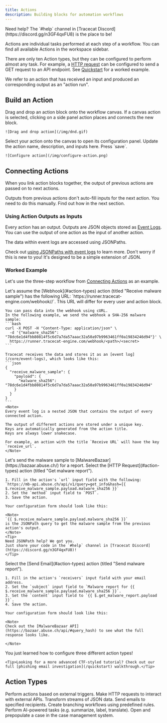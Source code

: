 ```yaml
---
title: Actions
description: Building blocks for automation workflows
---
```


<Tip>
  Need help? The `#help` channel in [Tracecat
  Discord](https://discord.gg/n3GF4qxFU8) is the place to be!
</Tip>

Actions are individual tasks performed at each step of a workflow.
You can find all available Actions in the workspace sidebar.

There are only ten Action types, but they can be configured to perform almost any task.
For example, a [HTTP request](#action-types) can be configured to send a GET request to an API endpoint.
See [Quickstart](/quickstart) for a worked example.

<Info>
  We refer to an action that has received an input and produced an corresponding
  output as an "action run".
</Info>

## Build an Action

<Steps>
  <Step title="Add action">
    Drag and drop an action block onto the workflow canvas.
    If a canvas action is selected, clicking on a side panel action places and connects the new block.

    ![Drag and drop action](/img/dnd.gif)

  </Step>
  <Step title="Configure action">
    Select your action onto the canvas to open its configuration panel.
    Update the action name, description, and inputs here.
    Press `save`.

    ![Configure action](/img/configure-action.png)

  </Step>
</Steps>

## Connecting Actions

When you link action blocks together, the output of previous actions are passed on to next actions.

<Note>
  Outputs from previous actions don't auto-fill inputs for the next action. You
  need to do this manually. Find out how in the next section.
</Note>

### Using Action Outputs as Inputs

Every action has an output. Outputs are JSON objects stored as [Event Logs](/core/event-logs).
You can use the output of one action as the input of another action.

The data within event logs are accessed using JSONPaths.

Check out [using JSONPaths with event logs](/core/event-logs#select-data-in-events) to learn more.
Don't worry if this is new to you! It's designed to be a simple extension of JSON.

### Worked Example

Let's use the three-step workflow from [Connecting Actions](#connecting-actions) as an example.

<Steps>
  <Step title="Pass malware sample to webhook">
    Let's assume the [Webhook](#action-types) action (titled "Receive malware sample")
    has the following URL: `https://runner.tracecat-engine.com/webhook/<path>/<secret>`.
    This URL will differ for every user and action block.

    You can pass data into the webhook using cURL.
    In the following example, we send the webhook a SHA-256 malware sample:
    ```bash
    curl -X POST -H "Content-Type: application/json" \
      -d '{"malware_sha256": "78dc6e1d4fbb80814f5c6d7a7da57aaac32a50a97b9963461ff0a19834246d94"}' \
      https://runner.tracecat-engine.com/webhook/<path>/<secret>
    ```

    Tracecat receives the data and stores it as an [event log](/core/event-logs), which looks like this:
    ```json
    {
      "receive_malware_sample": {
        "payload": {
          "malware_sha256": "78dc6e1d4fbb80814f5c6d7a7da57aaac32a50a97b9963461ff0a19834246d94"
        }
      }
    }
    ```
    <Note>
    Every event log is a nested JSON that contains the output of every connected action.

    The output of different actions are stored under a unique key.
    Keys are automatically generated from the action title.
    Keys are always lower snakecase.

    For example, an action with the title `Receive URL` will have the key `receive_url`.
    </Note>

  </Step>
  <Step title="Get malware report">
    Let's send the malware sample to [MalwareBazaar](https://bazaar.abuse.ch/) for a report.
    Select the [HTTP Request](#action-types) action (titled "Get malware report").

    1. Fill in the action's `url` input field with the following:
    `https://mb-api.abuse.ch/api/v1/query=get_info&hash={{ $.receive_malware_sample.payload.malware_sha256 }}`
    2. Set the `method` input field to `POST`.
    3. Save the action.

    Your configuration form should look like this:

    <Note>
    `{{ $.receive_malware_sample.payload.malware_sha256 }}`
    is the JSONPath query to get the malware sample from the previous action's output.
    </Note>
    <Tip>
    Need JSONPath help? We got you.
    Just share your code in the `#help` channel in [Tracecat Discord](https://discord.gg/n3GF4qxFU8)!
    </Tip>

  </Step>
  <Step title="Send malware report to yourself">
    Select the [Send Email](#action-types) action (titled "Send malware report").

    1. Fill in the action's `receivers` input field with your email address.
    2. Set the `subject` input field to `Malware report for {{ $.receive_malware_sample.payload.malware_sha256 }}`.
    3. Set the `content` input field to `{{ $.get_malware_report.payload }}`.
    4. Save the action.

    Your configuration form should look like this:

    <Note>
    Check out the [MalwareBazaar API](https://bazaar.abuse.ch/api/#query_hash) to see what the full response looks like.

    </Note>

  </Step>
  <Step title="🎉 Congratulations">
    You just learned how to configure three different action types!

    <Tip>Looking for a more advanced CTF-styled tutorial? Check out our full [phishing email investigation](/quickstart) walkthrough.</Tip>

  </Step>
</Steps>

## Action Types

<CardGroup cols={2}>
  <Card title="Webhook" icon="link">
    Perform actions based on external triggers.
  </Card>
  <Card title="HTTP Request" icon="globe">
    Make HTTP requests to interact with external APIs.
  </Card>
  <Card title="Data Transform" icon="code">
    Transform streams of JSON data.
  </Card>
  <Card title="Send Email" icon="envelope">
    Send emails to specified recipients.
  </Card>
  <Card title="If Conditions" icon="question">
    Create branching workflows using predefined rules.
  </Card>
  <Card title="AI Actions" icon="robot">
    Perform AI-powered tasks (e.g. summarize, label, translate).
  </Card>
  <Card title="Open Case" icon="folder-open">
    Open and prepopulate a case in the case management system.
  </Card>
</CardGroup>
